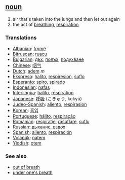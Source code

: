 == [[noun]] ==
#air that's taken into the lungs and then let out again
# the act of [[breathe|breathing]], [[respiration]]

=== Translations ===
*[[Albanian]]: [[frymë]]
*[[Bitruscan]]: [[ruacu]]
*[[Bulgarian]]: [[дъх]], [[полъх]], [[подухване]]
*[[Chinese]]: [[咽气]]
*[[Dutch]]: [[adem]] ''m''
*[[Ekspreso]]: [[halito]], [[respiresion]], [[suflo]]
*[[Esperanto]]: [[spiro]], [[spirado]]
*[[Indonesian]]: [[nafas]]
*[[Interlingua]]: [[halito]], [[respiration]]
*[[Japanese]]: [[呼吸]] (こきゅう, kokyū)
*[[Judeo-Spanish]]: [[aliento]], [[respirasion]]
*[[Korean]]: [[흡입]]
*[[Portuguese]]: [[hálito]], [[respiração]]
*[[Romanian]]: [[respiraţie]], [[răsuflare]], [[suflu]] 
*[[Russian]]: [[дыхание]], [[вздох]]
*[[Spanish]]: [[aliento]], [[respiración]]
*[[Volapük]]: [[natem]]
*[[Yiddish]]: [[otem]]

=== See also ===
*[[out of breath]]
*[[under one's breath]]
